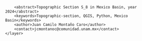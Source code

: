 <?xml version="1.0" encoding="UTF-8"?>
<qgis>
    <layer>
        <title>S_8</title>
        <abstract>Topographic Section S_8 in Mexico Basin, year 2024</abstract>
        <keywords>Topographic-section, QGIS, Python, Mexico Basin</keywords>
        <author>Juan Camilo Montaño Caro</author>
        <contact>jcmontanoc@comunidad.unam.mx</contact>
    </layer>
</qgis>
